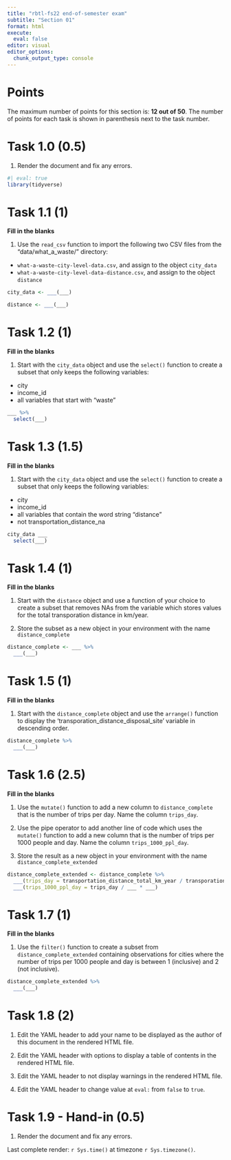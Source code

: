 ```yaml
---
title: "rbtl-fs22 end-of-semester exam"
subtitle: "Section 01"
format: html
execute: 
  eval: false
editor: visual
editor_options: 
  chunk_output_type: console
---
```


# Points

The maximum number of points for this section is: **12 out of 50**. The number of points for each task is shown in parenthesis next to the task number.

# Task 1.0 (0.5)

1.  Render the document and fix any errors.

```r
#| eval: true
library(tidyverse)
```

# Task 1.1 (1)

**Fill in the blanks**

1.  Use the `read_csv` function to import the following two CSV files from the "data/what_a\_waste/" directory:

-   `what-a-waste-city-level-data.csv`, and assign to the object `city_data`
-   `what-a-waste-city-level-data-distance.csv`, and assign to the object `distance`

```r

city_data <- ___(___) 

distance <- ___(___) 

```

# Task 1.2 (1)

**Fill in the blanks**

1.  Start with the `city_data` object and use the `select()` function to create a subset that only keeps the following variables:

-   city
-   income_id
-   all variables that start with "waste"

```r

___ %>% 
  select(___) 

```

# Task 1.3 (1.5)

**Fill in the blanks**

1.  Start with the `city_data` object and use the `select()` function to create a subset that only keeps the following variables:

-   city
-   income_id
-   all variables that contain the word string "distance"
-   not transportation_distance_na

```r

city_data ___
  select(___) 

```

# Task 1.4 (1)

**Fill in the blanks**

1.  Start with the `distance` object and use a function of your choice to create a subset that removes NAs from the variable which stores values for the total transporation distance in km/year.

2.  Store the subset as a new object in your environment with the name `distance_complete`

```r

distance_complete <- ___ %>% 
  ___(___) 

```

# Task 1.5 (1)

**Fill in the blanks**

1.  Start with the `distance_complete` object and use the `arrange()` function to display the 'transporation_distance_disposal_site' variable in descending order.

```r

distance_complete %>% 
  ___(___) 

```

# Task 1.6 (2.5)

**Fill in the blanks**

1.  Use the `mutate()` function to add a new column to `distance_complete` that is the number of trips per day. Name the column `trips_day`.

2.  Use the pipe operator to add another line of code which uses the `mutate()` function to add a new column that is the number of trips per 1000 people and day. Name the column `trips_1000_ppl_day`.

3.  Store the result as a new object in your environment with the name `distance_complete_extended`

```r

distance_complete_extended <- distance_complete %>% 
  ___(trips_day = transportation_distance_total_km_year / transporation_distance_disposal_site / ___) %>%
  ___(trips_1000_ppl_day = trips_day / ___ * ___) 

```

# Task 1.7 (1)

**Fill in the blanks**

1.  Use the `filter()` function to create a subset from `distance_complete_extended` containing observations for cities where the number of trips per 1000 people and day is between 1 (inclusive) and 2 (not inclusive).

```r

distance_complete_extended %>% 
  ___(___) 

```

# Task 1.8 (2)

1.  Edit the YAML header to add your name to be displayed as the author of this document in the rendered HTML file.

2.  Edit the YAML header with options to display a table of contents in the rendered HTML file.

3.  Edit the YAML header to not display warnings in the rendered HTML file.

4.  Edit the YAML header to change value at `eval:` from `false` to `true`.

# Task 1.9 - Hand-in (0.5)

1.  Render the document and fix any errors.

Last complete render: `r Sys.time()` at timezone `r Sys.timezone()`.
